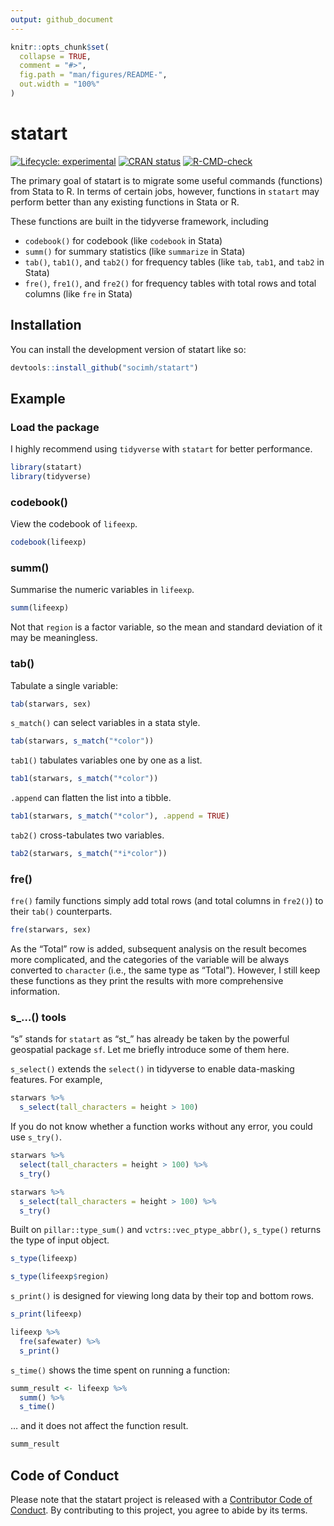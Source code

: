 ```yaml
---
output: github_document
---
```


<!-- README.md is generated from README.Rmd. Please edit that file -->

```r
knitr::opts_chunk$set(
  collapse = TRUE,
  comment = "#>",
  fig.path = "man/figures/README-",
  out.width = "100%"
)
```

# statart

<!-- badges: start -->

[![Lifecycle: experimental](https://img.shields.io/badge/lifecycle-experimental-orange.svg)](https://lifecycle.r-lib.org/articles/stages.html#experimental) [![CRAN status](https://www.r-pkg.org/badges/version/statart)](https://CRAN.R-project.org/package=statart)
[![R-CMD-check](https://github.com/socimh/statart/actions/workflows/R-CMD-check.yaml/badge.svg)](https://github.com/socimh/statart/actions/workflows/R-CMD-check.yaml)

<!-- badges: end -->

The primary goal of statart is to migrate some useful commands (functions) from Stata to R. In terms of certain jobs, however, functions in `statart` may perform better than any existing functions in Stata or R.

These functions are built in the tidyverse framework, including

- `codebook()` for codebook (like `codebook` in Stata)
- `summ()` for summary statistics (like `summarize` in Stata)
- `tab()`, `tab1()`, and `tab2()` for frequency tables (like `tab`, `tab1`, and `tab2` in Stata)
- `fre()`, `fre1()`, and `fre2()` for frequency tables with total rows and total columns (like `fre` in Stata)

## Installation

You can install the development version of statart like so:

```r
devtools::install_github("socimh/statart")
```

## Example

### Load the package

I highly recommend using `tidyverse` with `statart` for better performance.

```r
library(statart)
library(tidyverse)
```

### codebook()

View the codebook of `lifeexp`.

```r
codebook(lifeexp)
```

### summ()

Summarise the numeric variables in `lifeexp`.

```r
summ(lifeexp)
```

Not that `region` is a factor variable, so the mean and standard deviation of it may be meaningless.

### tab()

Tabulate a single variable:

```r
tab(starwars, sex)
```

`s_match()` can select variables in a stata style.

```r
tab(starwars, s_match("*color")) 
```

`tab1()` tabulates variables one by one as a list.

```r
tab1(starwars, s_match("*color"))
```

`.append` can flatten the list into a tibble.

```r
tab1(starwars, s_match("*color"), .append = TRUE)
```

`tab2()` cross-tabulates two variables.

```r
tab2(starwars, s_match("*i*color"))
```


### fre()

`fre()` family functions simply add total rows (and total columns in `fre2()`) to their `tab()` counterparts.

```r
fre(starwars, sex)
```

As the “Total” row is added, subsequent analysis on the result becomes more complicated, and the categories of the variable will be always converted to `character` (i.e., the same type as “Total”). However, I still keep these functions as they print the results with more comprehensive information.


### s_...() tools

"s" stands for `statart` as "st_" has already be taken by the powerful geospatial package `sf`. Let me briefly introduce some of them here.

`s_select()` extends the `select()` in tidyverse to enable data-masking features. For example,

```r
starwars %>%
  s_select(tall_characters = height > 100)
```

If you do not know whether a function works without any error, you could use `s_try()`.

```r
starwars %>%
  select(tall_characters = height > 100) %>%
  s_try()

starwars %>%
  s_select(tall_characters = height > 100) %>%
  s_try()
```

Built on `pillar::type_sum()` and `vctrs::vec_ptype_abbr()`, `s_type()` returns the type of input object.

```r
s_type(lifeexp)

s_type(lifeexp$region)
```

`s_print()` is designed for viewing long data by their top and bottom rows.  

```r
s_print(lifeexp)

lifeexp %>%
  fre(safewater) %>%
  s_print()
```

`s_time()` shows the time spent on running a function:  

```r
summ_result <- lifeexp %>%
  summ() %>%
  s_time()
```

... and it does not affect the function result.

```r
summ_result
```

## Code of Conduct

Please note that the statart project is released with a [Contributor Code of Conduct](https://www.contributor-covenant.org/version/2/0/CODE_OF_CONDUCT.html). By contributing to this project, you agree to abide by its terms.
